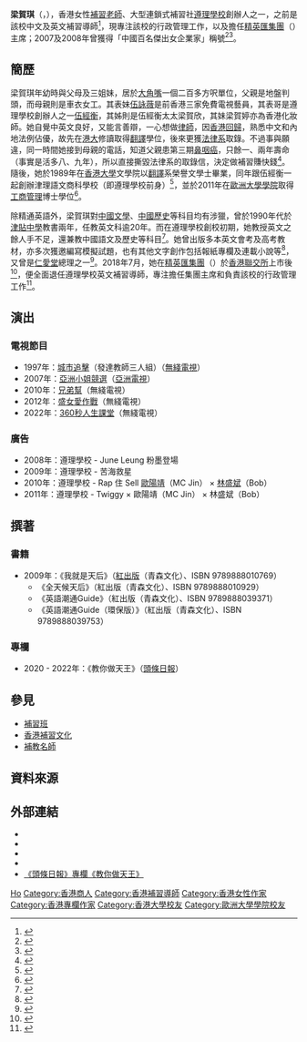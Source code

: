 {{Infobox person
| name          = 梁賀琪
| image         = Dr. June H.K.Leung.jpg
| caption       = 精英匯集團2018財政年度股東大會
| image_size    = 200px
| birth_date    = {{birth date and age|1965|10|1}}<ref name="遵理集團控股有限公司">{{Cite web |url=http://pdf.dfcfw.com/pdf/H2_AN201511050011303117_1.pdf |title=遵理集團的上市計劃書 |publisher=[[遵理集團|遵理集團]] |date=2015-10-06 |accessdate=2017-10-28 |archive-date=2018-09-25 |archive-url=https://web.archive.org/web/20180925180540/http://pdf.dfcfw.com/pdf/H2_AN201511050011303117_1.pdf |dead-url=yes }}</ref>
| birth_place   = {{HKG-1959}}
| death_date    = 
| death_place   = 
| nationality   = {{CHN-HKG}}
| ethnicity     = [[漢族|漢族]]
| language      = [[粵語|粵語]]、[[英語|英語]]、[[普通話|普通話]]
| other_names   = June Leung
| education     = {{ubl|[[香港大學|香港大學]]翻譯系榮譽文學士|[[歐洲大學學院|歐洲大學學院]]工商管理博士}}
| occupation    = 商人、[[補習導師|補習導師]]
| title         = [[精英匯集團|精英匯集團]]主席
| term          = 2018年至今
| years_active  = 1989年至今
| spouse        = 談惠龍<ref name="遵理集團控股有限公司" />
| relatives     = 姊：梁賀欣<br>姊：梁賀娟<br>妹：梁賀婷<br>表哥：[[伍經衡|伍經衡]]<br>表妹：[[伍詠薇|伍詠薇]]<br>外甥：李文偉
}}

'''梁賀琪'''（{{lang-en|June Leung Ho-ki}}，{{bd|1965年|10月1日|catIdx=L梁}}），香港女性[[補習老師|補習老師]]、大型連鎖式補習社[[遵理學校|遵理學校]]創辦人之一，之前是該校中文及英文補習導師<ref>{{Cite web |url=http://www.epochtimes.com/b5/6/5/3/n1306447.htm |title=補習天王年薪超過一千萬港幣 |publisher=[[大紀元|大紀元]] |date=2006-05-03 |accessdate=2017-10-28 |archive-date=2009-10-27 |archive-url=https://web.archive.org/web/20091027032402/http://www.epochtimes.com/b5/6/5/3/n1306447.htm |dead-url=no }}</ref>，現專注該校的行政管理工作，以及擔任[[精英匯集團|精英匯集團]]（{{sehk2|1775}}）主席；2007及2008年曾獲得「中國百名傑出女企業家」稱號<ref>{{Cite web |url=https://hk.finance.yahoo.com/news/%E3%80%90%E6%95%99%E8%82%B2%E7%86%B1%E8%A9%B1%E3%80%91%E9%81%B5%E7%90%86%E6%8B%92%E5%81%9A%E3%80%8C%E6%A3%AE%E7%BE%8E%E3%80%8D-%E7%A0%94%E6%94%BB%E6%95%99%E6%9D%90%E5%B8%82%E5%A0%B4-002300554.html |title=【教育熱話】遵理拒做「森美」 研攻教材市場 |publisher=[[雅虎香港|雅虎香港]]財經 |date=2015-05-20 |accessdate=2017-10-28 |archive-date=2017-12-26 |archive-url=https://web.archive.org/web/20171226234858/https://hk.finance.yahoo.com/news/%E3%80%90%E6%95%99%E8%82%B2%E7%86%B1%E8%A9%B1%E3%80%91%E9%81%B5%E7%90%86%E6%8B%92%E5%81%9A%E3%80%8C%E6%A3%AE%E7%BE%8E%E3%80%8D-%E7%A0%94%E6%94%BB%E6%95%99%E6%9D%90%E5%B8%82%E5%A0%B4-002300554.html |dead-url=no }}</ref><ref>{{Cite news |url=http://hksar20.stheadline.com/detail.php?year=0&key=25&focus=3 |title=梁賀琪學生有選擇證社會進步 |publisher=[[星島日報|星島日報]] |date=2017-06-24 |accessdate=2017-10-28 |archive-date=2017-12-26 |archive-url=https://web.archive.org/web/20171226234732/http://hksar20.stheadline.com/detail.php?year=0&key=25&focus=3 |dead-url=no }}</ref>。

== 簡歷 ==
梁賀琪年幼時與父母及三姐妹，居於[[大角嘴|大角嘴]]一個二百多方呎單位，父親是地盤判頭，而母親則是車衣女工。其表妹[[伍詠薇|伍詠薇]]是前香港三家免費電視藝員，其表哥是遵理學校創辦人之一[[伍經衡|伍經衡]]，其姊則是伍經衡太太梁賀欣，其妹梁賀婷亦為香港化妝師。她自覺中英文良好，又能言善辯，一心想做[[律師|律師]]，因[[香港回歸|香港回歸]]，熟悉中文和內地法例佔優，故先在[[港大|港大]]修讀取得[[翻譯|翻譯]]學位，後來更獲[[法律系|法律系]]取錄。不過事與願違，同一時間她接到母親的電話，知道父親患第三期[[鼻咽癌|鼻咽癌]]，只餘一、兩年壽命（事實是活多八、九年），所以直接撕毀法律系的取錄信，決定做補習賺快錢<ref>{{Cite web |url=https://hk.news.appledaily.com/local/daily/article/20101001/14507750 |title=八方人物：補習天后搵快錢救患癌父 |publisher=[[香港蘋果日報|香港蘋果日報]] |date=2010-10-01 |accessdate=2017-10-28 |archive-date=2017-12-26 |archive-url=https://web.archive.org/web/20171226235143/https://hk.news.appledaily.com/local/daily/article/20101001/14507750 |dead-url=yes }}</ref>。隨後，她於1989年在[[香港大學|香港大學]]文學院以[[翻譯|翻譯]]系榮譽文學士畢業，同年跟伍經衡一起創辦津理語文商科學校（即遵理學校前身）<ref>{{cite news |title=女性領袖系列 梁賀琪把握教育商機 由補習名師到管理層再上市｜遵理 |url=https://www.edigest.hk/%E5%89%B5%E6%A5%AD/%E5%A5%B3%E6%80%A7%E9%A0%98%E8%A2%96-%E6%A2%81%E8%B3%80%E7%90%AA-%E6%95%99%E8%82%B2-%E8%A3%9C%E7%BF%92%E5%90%8D%E5%B8%AB-%E7%AE%A1%E7%90%86%E5%B1%A4-%E4%B8%8A%E5%B8%82-%E9%81%B5%E7%90%86-74708/ |publisher=[[經濟一週|經濟一週]] |date=2018-11-09 |accessdate=2022-05-13 }}</ref>，並於2011年在[[歐洲大學學院|歐洲大學學院]]取得[[工商管理|工商管理]]博士學位<ref>{{cite news |title=Insight：補習王國創辦人 June Leung 梁賀琪｜精英匯集團控股有限公司主席 |url=https://fortuneinsight.com/web/strategy/insight/23046/insight%EF%BC%9A%E8%A3%9C%E7%BF%92%E7%8E%8B%E5%9C%8B%E8%A9%B1%E4%BA%8B%E4%BA%BA-june-leung-%E6%A2%81%E8%B3%80%E7%90%AA%EF%BD%9C%E7%B2%BE%E8%8B%B1%E5%8C%AF%E9%9B%86%E5%9C%98%E6%8E%A7%E8%82%A1/ |publisher=[[Fortune_Insight|Fortune Insight]] |date=2018-08-25 |accessdate=2022-05-13 }}</ref>。

除精通英語外，梁賀琪對[[中國文學|中國文學]]、[[中國歷史|中國歷史]]等科目均有涉獵，曾於1990年代於[[津貼中學|津貼中學]]教書兩年，任教英文科逾20年。而在遵理學校創校初期，她教授英文之餘人手不足，還兼教中國語文及歷史等科目<ref>{{cite news |title=琛情對話 女企之道｜公屋出身成上市公司主席 補習天后梁賀琪分享靠4萬創業之路 |url=https://multimetro.hk/drchangtalk/834/%E3%80%90%E5%A5%B3%E4%BC%81%E4%B9%8B%E9%81%93%E3%80%91%E5%85%AC%E5%B1%8B%E5%87%BA%E8%BA%AB%E6%88%90%E4%B8%8A%E5%B8%82%E5%85%AC%E5%8F%B8%E4%B8%BB%E5%B8%AD-%E8%A3%9C%E7%BF%92%E5%A4%A9%E5%90%8E%E6%A2%81/ |publisher=[[新城廣播有限公司|新城廣播有限公司]] |date=2021-12-12 |accessdate=2022-05-13 }}</ref>。她曾出版多本英文會考及高考教材，亦多次獲邀編寫模擬試題，也有其他文字創作包括報紙專欄及連載小說等<ref>{{Cite web |url=http://www.beacon.com.hk/2009/teacher_preview.php?id=28&tutor_id=juneleung |title=遵理學校 導師介紹 - Dr. June Leung |accessdate=2010-09-06 |archive-date=2010-01-11 |archive-url=https://web.archive.org/web/20100111003417/http://www.beacon.com.hk/2009/teacher_preview.php?id=28&tutor_id=juneleung |dead-url=no }}</ref>，又曾是[[仁愛堂|仁愛堂]]總理之一<ref>{{cite news |title=中環出更：學習壓力似交稅梁賀琪：避無可避 |url=https://orientaldaily.on.cc/cnt/news/20190820/00176_064.html |publisher=[[香港東方日報|香港東方日報]] |date=2019-08-20 |accessdate=2021-05-26 |archive-date=2021-05-26 |archive-url=https://web.archive.org/web/20210526092334/https://orientaldaily.on.cc/cnt/news/20190820/00176_064.html |dead-url=no }}</ref>。2018年7月，她在[[精英匯集團|精英匯集團]]（{{sehk2|1775}}）於[[香港聯交所|香港聯交所]]上市後<ref>{{cite news |title=遵理母企掛牌　DSE 狀元有份敲鑼　June Leung：老師專業都有出頭 |url=https://www.hk01.com/%E8%B2%A1%E7%B6%93%E5%BF%AB%E8%A8%8A/210187/%E9%81%B5%E7%90%86%E6%AF%8D%E4%BC%81%E6%8E%9B%E7%89%8C-dse%E7%8B%80%E5%85%83%E6%9C%89%E4%BB%BD%E6%95%B2%E9%91%BC-june-leung-%E8%80%81%E5%B8%AB%E5%B0%88%E6%A5%AD%E9%83%BD%E6%9C%89%E5%87%BA%E9%A0%AD |publisher=[[香港01|香港01]] |date=2018-07-13 |accessdate=2021-05-26 }}</ref>，便全面退任遵理學校英文補習導師，專注擔任集團主席和負責該校的行政管理工作<ref>{{cite news |title=【人物專訪】June Leung 疫境變陣推全港學界測評 |url=https://stedu.stheadline.com/sec/article/26319/%E6%95%99%E8%82%B2%E5%B0%88%E9%A1%8C-%E6%96%B0%E8%81%9E%E5%B0%88%E9%A1%8C-%E4%BA%BA%E7%89%A9%E5%B0%88%E8%A8%AA-June-Leu |publisher=[[星島日報|星島日報]] |date=2021-11-12 |accessdate=2022-05-13 }}</ref>。

== 演出 ==
=== 電視節目 ===
* 1997年：[[城市追擊|城市追擊]]（發達教師三人組）（[[無綫電視|無綫電視]]）
* 2007年：[[亞洲小姐競選|亞洲小姐競選]]（[[亞洲電視|亞洲電視]]）
* 2010年：[[兄弟幫|兄弟幫]]（無綫電視）
* 2012年：[[盛女愛作戰|盛女愛作戰]]（無綫電視）
* 2022年：[[360秒人生課堂|360秒人生課堂]]（無綫電視）

=== 廣告 ===
* 2008年：遵理學校 - June Leung 粉墨登場
* 2009年：遵理學校 - 苦海救星
* 2010年：遵理學校 - Rap 住 Sell [[歐陽靖|歐陽靖]]（MC Jin） × [[林盛斌|林盛斌]]（Bob）   
* 2011年：遵理學校 - Twiggy × 歐陽靖（MC Jin） × 林盛斌（Bob）

== 撰著 ==
=== 書籍 ===
* 2009年：《我就是天后》（[[紅出版|紅出版]]（青森文化）、ISBN 9789888010769）
**《全天候天后》（紅出版（青森文化）、ISBN 9789888010929）
**《英語潮通Guide》（紅出版（青森文化）、ISBN 9789888039371）
**《英語潮通Guide（環保版）》（紅出版（青森文化）、ISBN 9789888039753）

=== 專欄 ===
* 2020 - 2022年：《教你做天王》（[[頭條日報|頭條日報]]）

== 參見 ==
* [[補習班|補習班]]
* [[香港補習文化|香港補習文化]]
* [[補教名師|補教名師]]

== 資料來源 ==
<div class="references-small"></div>
{{reflist|1}}

== 外部連結 ==
* {{Sinaweibo|juneleung}}
* {{Facebook|leunghokijune}}
* {{Facebook|june.beacon1}}
* {{Instagram|juneleungbeacon}}
* [https://blog.stheadline.com/article/catalog/ZxBgLidnJo257025/all/1/%E6%A2%81%E8%B3%80%E7%90%AA 《頭條日報》專欄《教你做天王》]

{{DEFAULTSORT:Leung}}
[[Category:梁姓|Ho]]
[[Category:香港商人|Category:香港商人]]
[[Category:香港補習導師|Category:香港補習導師]]
[[Category:香港女性作家|Category:香港女性作家]]
[[Category:香港專欄作家|Category:香港專欄作家]]
[[Category:香港大學校友|Category:香港大學校友]]
[[Category:歐洲大學學院校友|Category:歐洲大學學院校友]]